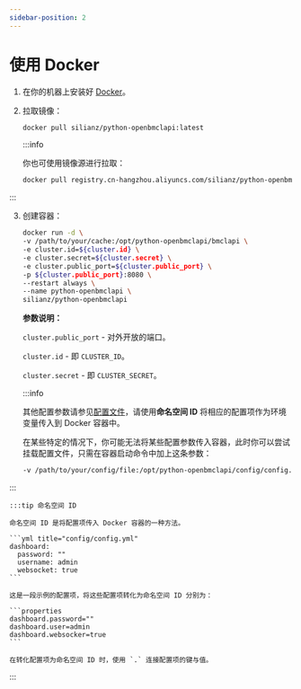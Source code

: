 ```yaml
---
sidebar-position: 2
---
```


# 使用 Docker

1. 在你的机器上安装好 [Docker](https://docker.com/)。

2. 拉取镜像：

    ```sh
    docker pull silianz/python-openbmclapi:latest
    ```

    :::info

    你也可使用镜像源进行拉取：

    ```sh
    docker pull registry.cn-hangzhou.aliyuncs.com/silianz/python-openbmclapi:latest
    ```


:::

3. 创建容器：

    ```sh
    docker run -d \
    -v /path/to/your/cache:/opt/python-openbmclapi/bmclapi \
    -e cluster.id=${cluster.id} \
    -e cluster.secret=${cluster.secret} \
    -e cluster.public_port=${cluster.public_port} \
    -p ${cluster.public_port}:8080 \
    --restart always \
    --name python-openbmclapi \
    silianz/python-openbmclapi 
    ```

    **参数说明：**

    `cluster.public_port` - 对外开放的端口。

    `cluster.id` - 即 `CLUSTER_ID`。

    `cluster.secret` - 即 `CLUSTER_SECRET`。

    :::info

    其他配置参数请参见[配置文件](/docs/advanced/configuration)，请使用**命名空间 ID** 将相应的配置项作为环境变量传入到 Docker 容器中。

    在某些特定的情况下，你可能无法将某些配置参数传入容器，此时你可以尝试挂载配置文件，只需在容器启动命令中加上这条参数：

    ```sh
    -v /path/to/your/config/file:/opt/python-openbmclapi/config/config.yml
    ```


:::

    :::tip 命名空间 ID

    命名空间 ID 是将配置项传入 Docker 容器的一种方法。

    ```yml title="config/config.yml"
    dashboard:
      password: ""
      username: admin
      websocket: true
    ```

    这是一段示例的配置项，将这些配置项转化为命名空间 ID 分别为：

    ```properties
    dashboard.password=""
    dashboard.user=admin
    dashboard.websocker=true
    ```

    在转化配置项为命名空间 ID 时，使用 `.` 连接配置项的键与值。


:::
